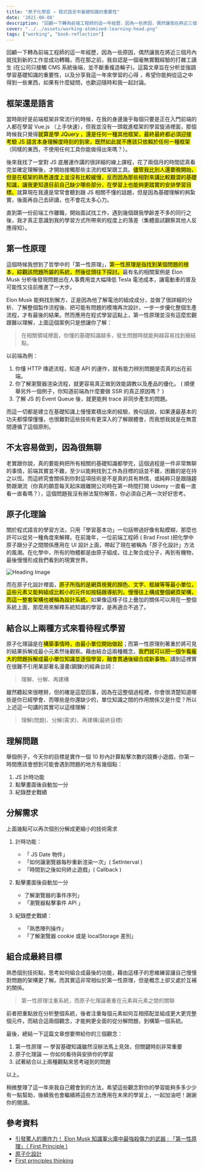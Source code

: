 ```yaml
---
title: "原子化學習 — 程式語言中基礎知識的重要性"
date: '2021-08-08'
description: "回顧一下轉為前端工程師的這一年經歷，因為一些原因，偶然讓我在將近三個月內就找到新的工作並成功轉職，而在那之前，我自認是一個毫無實戰經驗的打雜工讀生 (在公司只接觸 CMS 系統後端，並不斷重複造輪子)。這篇文章旨在分析並強調學習基礎知識的重要性，以及分享我這一年來學習的心得 ，希望你能夠從這之中得到一些東西，如果有什麼疑問，也歡迎隨時和我一起討論。"
cover: "../../assets/working-atomized-learning-head.png"
tags: ["working", "book-reflection"]
---
```



回顧一下轉為前端工程師的這一年經歷，因為一些原因，偶然讓我在將近三個月內就找到新的工作並成功轉職，而在那之前，我自認是一個毫無實戰經驗的打雜工讀生 (在公司只接觸 CMS 系統後端，並不斷重複造輪子)。這篇文章旨在分析並強調學習基礎知識的重要性，以及分享我這一年來學習的心得 ，希望你能夠從這之中得到一些東西，如果有什麼疑問，也歡迎隨時和我一起討論。

## 框架還是語言

當時剛好是前端框架非常流行的時候，在我的身邊幾乎每個只要是正在入門前端的人都在學習 Vue.js （上手快速），但我並沒有一頭栽進框架的學習旋渦裡面，那個時候我只覺得<mark>就算是學 JQuery ，還是任何一種其他框架，最終最終都必須迎接考驗 JS 語言本身理解度時刻的到來，既然如此就不應該只依賴於任何一種框架</mark>（同樣的東西，不使用任何工具你能做得出來嗎？）。

後來我找了一堂對 JS 底層運作講的很詳細的線上課程，花了兩個月的時間認真看完並確定理解後，才開始接觸那些主流的框架跟工具。<mark>儘管我比別人還要晚開始，但是在框架的熟悉速度上並沒有比較緩慢，反而因為那些相對來講比較艱澀的基礎知識，讓我更知道目前自己缺少哪些部分，在學習上也能夠更踏實的安排學習目標。</mark>就算現在我還是常常會聽到跟 JS 相關不懂的話題，但是因為基礎理解的夠紮實，後面再自己去研讀，也不會花太多心力。

直到第一份前端工作離職，開始面試找工作，遇到幾個跟我學齡差不多的同行之後，我才真正意識到我的學習方式所帶來的程度上的落差（集體面試觀察其他人反應得知）。

## 第一性原理

這個時候我想到了哲學中的「第一性原理」，<mark>第一性原理是指找到某個問題的根本，綜觀該問題所屬的系統，然後從頭往下探討。</mark>最有名的相關案例是 Elon Musk 分析後發現問題出在人事費用並大幅降低 Tesla 電池成本，讓電動車的普及可能性又往前推進了一大步。

Elon Musk 能夠找到解方，正是因為他了解電池的組成成分，並做了很詳細的分析、了解整個製作流程後、把可能有問題的模塊再次設計，一步一步優化整個生產流程，才有最後的結果。然而應用在程式學習這點上，第一性原理並沒有這麼宏觀跟難以理解，上面這個案例只是想讓你了解：

> 在相關領域裡面，你懂的基礎知識越多，發生問題時就能夠越容易找到癥結點。

以前端為例：

1. 你懂 HTTP 傳遞流程，知道 API 的運作，就有能力辨別問題是否真的出在前端。
2. 你了解瀏覽器渲染流程，就更容易真正做到效能調教以及產品的優化。 ( 順便舉另外一個例子，你知道前端為什麼要做 SSR 的真正原因嗎？ )
3. 了解 JS 的 Event Queue 後，就更能夠 trace 非同步產生的問題。

而這一切都是建立在基礎知識上慢慢累積出來的經驗，換句話說，如果連最基本的功夫都懞懞懂懂，也很難對這些技術有更深入的了解跟體會，而我想我就是在無意間遵循了這個原則。

## 不太容易做到，因為很無聊

老實跟你說，真的要能夠把所有相關的基礎知識都學完，這個過程是一件非常無聊的事情，前端其實並不難，至少以能夠找到工作為目標的話並不難，困難的是在持之以恆。而這終究會關係到你對這項技術是不是真的具有熱情，或純粹只是跟隨趨勢跟潮流（你真的願意每天起床跟離開公司時在第一時間打開 Udemy 一直看一直看一直看嗎？），這個問題我沒有辦法幫你解答，你必須自己再一次好好思考。

## 原子化理論

關於程式語言的學習方法，只用「學習基本功」一句話帶過好像有點模糊，那麼也許可以從另一種角度來解釋。在前幾年，一位前端工程師 ( Brad Frost )把化學中原子跟分子之間關係應用在 UI 設計上面，帶起了現在被稱為「原子化設計」方法的風潮。在化學中，所有的物體都是由原子組成，往上聚合成分子，再到有機物，最後慢慢形成我們看到的現實世界。

![Heading Image](../../assets/working-atomized-learning-design.png)

而在原子化設計裡面，<mark>原子所指的是網頁視覺的顏色、文字、框線等等最小單位，這些元素又能夠組成比較小的元件如按鈕跟導航列，慢慢往上構成整個網頁架構，而這一整套架構也被稱為設計系統。</mark>如果像這樣子往上疊加的關係可以用在一整個系統上面，那麼用來解釋系統知識的學習，是再適合不過了。

## 結合以上兩種方式來看待程式學習

原子化理論是在<mark>構築事情時，由最小單位開始做起</mark>；而第一性原理則著重於將可見的結果拆解成最小元素然後觀察。藉由結合這兩種概念，<mark>我們就可以把一個乍看龐大的問題拆解成最小單位知識並逐個學習，融會貫通後組合成新事物。</mark>講到這裡實在很難不引用某部著名漫畫(鋼鍊)的經典台詞：

> 理解、分解、再建構

雖然聽起來很瞎掰，但的確是這麼回事，因為在這整個過程裡，你會很清楚知道哪些是你已經學會、而哪些是你還缺少的，單位知識之間的作用關係又是什麼？所以上述這一句講的其實可以這樣理解：

> 理解(問題)、分解(需求)、再建構(最終目標)

## 理解問題

舉個例子，今天你的目標是實作一個 10 秒內計算點擊次數的競賽小遊戲，你第一時間應該會想到可能會遇到問題的地方有幾個點：

1. JS 計時功能
2. 點擊畫面後自動加一分
3. 紀錄歷史戰績

## 分解需求

上面幾點可以再次個別分解成更細小的技術需求

1. 計時功能：

   - 「 JS Date 物件」
   - 「如何讓瀏覽器每秒重新渲染一次」( SetInterval )
   - 「時間到之後如何終止遊戲」( Callback )

2. 點擊畫面後自動加一分

   - 了解瀏覽器的事件序列」
   - 「瀏覽器點擊事件 API 」

3. 紀錄歷史戰績：

   - 「熟悉陣列操作」
   - 「了解瀏覽器 cookie 或是 localStorage 差別」

## 組合成最終目標

熟悉個別技術點，思考如何組合成最後的功能，藉由這樣子的思維練習讓自己慢慢對問題的架構更了解。而其實這非常相似於第一性原理，但是概念上卻又處於互補的關係。

> 第一性原理注重系統，而原子化理論著重在元素與元素之間的關聯

前者把重點放在分析整個系統，後者注重每個元素如何互相搭配並組成更大更完整個元件，而結合這兩個觀念，才能夠更全面的從分解問題，到構築一個系統。

最後，總結一下這篇文章想要帶給你的三個觀念：

1. 第一性原理 — 學習基礎知識雖然沒辦法馬上見效，但關鍵時刻非常重要
2. 原子化理論 — 你如何看待與安排你的學習
3. 試著結合以上兩種觀點來思考碰到的問題

以上。

稍微整理了這一年來我自己體會到的方法，希望這些觀念對你的學習能夠多多少少有一點幫助，後續我也會繼續將這些方法應用在未來的學習上，一起加油吧！謝謝你的閱讀。

## 參考資料

- [引發驚人的爆炸力！ Elon Musk 知識軍火庫中最強殺傷力的武器 : 「第一性原理」（ First Principle )](https://medium.com/gurugurugo/%E5%BC%95%E7%99%BC%E9%A9%9A%E4%BA%BA%E7%9A%84%E7%88%86%E7%82%B8%E5%8A%9B-%E9%8B%BC%E9%90%B5%E4%BA%BA-elon-musk-%E7%9F%A5%E8%AD%98%E8%BB%8D%E7%81%AB%E5%BA%AB%E4%B8%AD%E6%9C%80%E5%BC%B7%E6%AE%BA%E5%82%B7%E5%8A%9B%E7%9A%84%E6%AD%A6%E5%99%A8-%E7%AC%AC%E4%B8%80%E6%80%A7%E5%8E%9F%E7%90%86-first-principle-80de738799ce)
- [原子化設計](https://www.uisdc.com/atomic-design-theory)
- [First principles thinking](https://jamesclear.com/first-principles)
